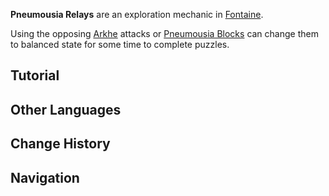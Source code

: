 {{Terminology Infobox
|image  = Pneumousia Relay.png
|type   = Exploration
|region = Fontaine
}}
'''Pneumousia Relays''' are an exploration mechanic in [[Fontaine]].

Using the opposing [[Arkhe]] attacks or [[Pneumousia Block]]s can change them to balanced state for some time to complete puzzles.

==Tutorial==
{{Tutorial|Pneumousia Relay}}

==Other Languages==
{{Other Languages
|en      = Pneumousia Relay
|zhs     = 芒荒中继桩
|zhs_rm  = 
|zht     = 芒荒中繼樁
|zht_rm  = 
|zh_tl   = 
|ja      = プネウムシア中継柱
|ja_rm   = Puneumushia Chuukeichou
|ja_tl   = 
|ko      = 프뉴무시아 중계기
|ko_rm   = 
|ko_tl   = 
|es      = Repetidor de pneumousía
|es_tl   = Pneumousia Repeater
|fr      = Relai de pneumousia
|fr_tl   = Pneumousia Relay
|ru      = Столб передачи пневмусии
|ru_tl   = Pneumousia Transmission Pillar
|th      = เสารีเลย์สสารวิญญาณ
|th_rm   = 
|th_tl   = 
|vi      = Cột Trung Chuyển Pneumousia
|vi_tl   = 
|de      = Pneumousia-Relais
|de_tl   = Pneumousia Relay
|id      = Pneumousia Relay
|pt      = Relé de Pneumousia
|pt_tl   = 
|tr      = Yabanyum Aktarıcısı
|tr_tl   = {{Lex|Pneumousia|tr}} Transmitter
|it      = Ripetitore di Pneumousia
|it_tl   = 
}}

==Change History==
{{Change History|4.0}}

==Navigation==
{{Exploration Navbox|Fontaine}}